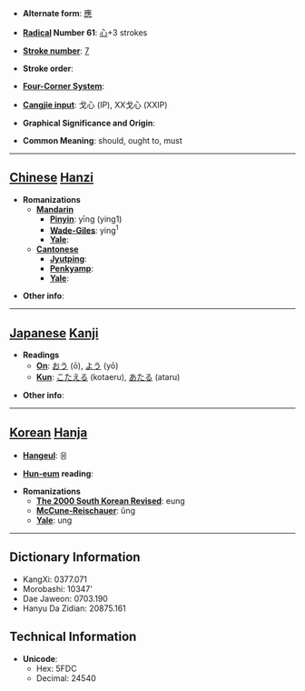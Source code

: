 * '''Alternate form''': [[應]]

* '''[[Wiktionary:Chinese radical index| Radical]] Number 61''': [[Wiktionary:Chinese radical index 心|心]]+3 strokes

* '''[[Wiktionary:Chinese total strokes index|Stroke number]]''': [[Wiktionary:Chinese total strokes index 7|7]]

* '''Stroke order''': 

* '''[[Wiktionary:Chinese four corner index|Four-Corner System]]''': 

* '''[[Wiktionary:Chinese Cangjie index|Cangjie input]]''': 戈心 (IP), XX戈心 (XXIP)

* '''Graphical Significance and Origin''': 

* '''Common Meaning''': should, ought to, must

----

== [[Chinese]] [[Hanzi]] ==

* '''Romanizations'''
** '''[[Mandarin]]'''
*** '''[[Pinyin]]''': yīng (ying1)
*** '''[[Wade-Giles]]''': ying<sup>1</sup>
*** '''[[Yale]]''': 
** '''[[Cantonese]]'''
*** '''[[Jyutping]]''':
*** '''[[Penkyamp]]''': 
*** '''[[Yale]]''': 

* '''Other info''': 

----

== [[Japanese]] [[Kanji]] ==

* '''Readings'''
** '''[[On]]''': [[おう]] (ō), [[よう]] (yō)
** '''[[Kun]]''': [[こたえる]] (kotaeru), [[あたる]] (ataru)

* '''Other info''':  

----

== [[Korean]] [[Hanja]] ==

* '''[[Hangeul]]''': 응

* '''[[Hun-eum]] reading''': 

* '''Romanizations'''
** '''[[The 2000 South Korean Revised Romanization|The 2000 South Korean Revised]]''': eung
** '''[[McCune-Reischauer]]''': ŭng
** '''[[Yale]]''': ung

----

== Dictionary Information ==

* KangXi: 0377.071
* Morobashi: 10347'
* Dae Jaweon: 0703.190
* Hanyu Da Zidian: 20875.161

== Technical Information ==

* '''Unicode''':
** Hex: 5FDC
** Decimal: 24540